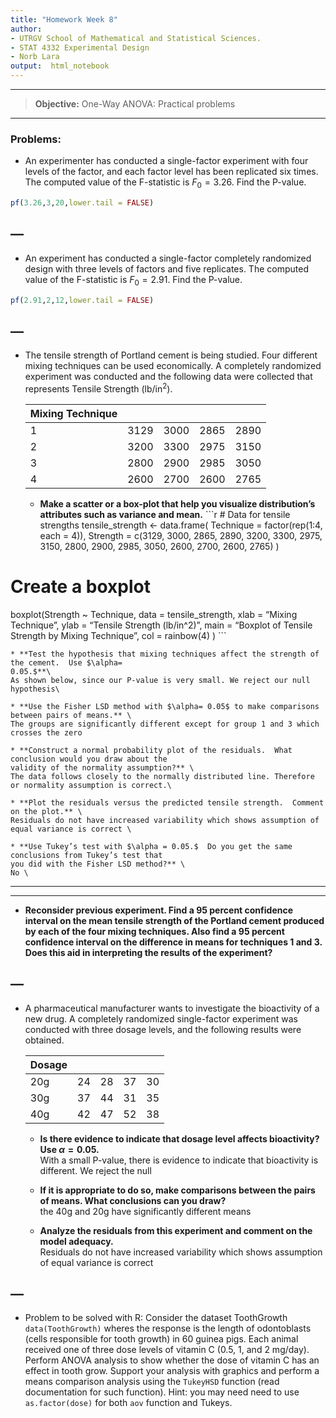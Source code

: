 ```yaml
---
title: "Homework Week 8"
author:
- UTRGV School of Mathematical and Statistical Sciences.
- STAT 4332 Experimental Design
- Norb Lara
output:  html_notebook
---
```


---

>**Objective:** One-Way ANOVA: Practical problems

---


### Problems:

* An experimenter has conducted a single-factor experiment with four levels of the factor, and each factor level has been replicated six times.  The computed value of the F-statistic is $F_0 = 3.26.$  Find the P-value.

\begin{aligned}
factor levels:    k &= 4 \\
replicates:       n &= 6*k = 6(4) = 24 \\
degrees of freedom:    df1 &= k-1 = 4-1 = 3 \\
df2 &= n-k = 24-4 = 20 \\
\\
p-value &= 0.0430\\
\end{aligned}

```r
pf(3.26,3,20,lower.tail = FALSE)
```
---
---
* An experiment has conducted a single-factor completely randomized design with three levels of factors and five replicates. The computed value of the F-statistic is $F_0=2.91.$ Find the P-value.

\begin{aligned}
factor levels:    k &= 3 \\
replicates:       n &= 5*k = 5(3) = 15 \\
degrees of freedom:    df1 &= k-1 = 3-1 = 2 \\
df2 &= n-k = 15-3 = 12 \\
\\
p-value &= 0.09325\\
\end{aligned}
```r
pf(2.91,2,12,lower.tail = FALSE)
```
---
---
* The tensile strength of Portland cement is being studied.  Four different mixing techniques can be used economically.  A completely randomized experiment was conducted and the following data were
collected that represents Tensile Strength (lb/in$^2$).

    Mixing Technique |     |      |      |      |
    ---              | --- | ---  | ---  | ---  | 
    1                |3129 | 3000 | 2865 | 2890 |
    2                |3200 | 3300 | 2975 | 3150 |
    3                |2800 | 2900 | 2985 | 3050 |   
    4                |2600 | 2700 | 2600 | 2765 |    
    * **Make a scatter or a box-plot that help you visualize distribution's attributes such as variance 
    and mean.**
```r
# Data for tensile strengths
tensile_strength <- data.frame(
  Technique = factor(rep(1:4, each = 4)),
  Strength = c(3129, 3000, 2865, 2890,
               3200, 3300, 2975, 3150,
               2800, 2900, 2985, 3050,
               2600, 2700, 2600, 2765)
)

# Create a boxplot
boxplot(Strength ~ Technique, data = tensile_strength,
        xlab = "Mixing Technique",
        ylab = "Tensile Strength (lb/in^2)",
        main = "Boxplot of Tensile Strength by Mixing Technique",
        col = rainbow(4)
)
```

    * **Test the hypothesis that mixing techniques affect the strength of the cement.  Use $\alpha= 
    0.05.$**\
    As shown below, since our P-value is very small. We reject our null hypothesis\

    * **Use the Fisher LSD method with $\alpha= 0.05$ to make comparisons between pairs of means.** \
    The groups are significantly different except for group 1 and 3 which crosses the zero

    * **Construct a normal probability plot of the residuals.  What conclusion would you draw about the
    validity of the normality assumption?** \
    The data follows closely to the normally distributed line. Therefore or normality assumption is correct.\

    * **Plot the residuals versus the predicted tensile strength.  Comment on the plot.** \
    Residuals do not have increased variability which shows assumption of equal variance is correct \

    * **Use Tukey’s test with $\alpha = 0.05.$  Do you get the same conclusions from Tukey’s test that 
    you did with the Fisher LSD method?** \
    No \

    
  ---
  ---
    
* **Reconsider previous experiment.  Find a 95 percent confidence interval on the mean tensile strength of the Portland cement produced by each of the four mixing techniques.  Also find a 95 percent confidence interval on the difference in means for techniques 1 and 3.  Does this aid in interpreting the results of the experiment?** \


---
---
* A pharmaceutical manufacturer wants to investigate the bioactivity of a new drug.  A completely randomized single-factor experiment was conducted with three dosage levels, and the following results were obtained.

  Dosage  |     |      |      |      |
    ---   | --- | ---  | ---  | ---  | 
    20g   |24 | 28 | 37 | 30 |
    30g   |37 | 44 | 31 | 35 |
    40g   |42 | 47 | 52 | 38 |   
    * **Is there evidence to indicate that dosage level affects bioactivity?  Use $\alpha = 0.05.$** \
    With a small P-value, there is evidence to indicate that bioactivity is different. We reject the null\

    * **If it is appropriate to do so, make comparisons between the pairs of means.  What conclusions can
    you draw?** \
    the 40g and 20g have significantly different means\

    * **Analyze the residuals from this experiment and comment on the model adequacy.** \
    Residuals do not have increased variability which shows assumption of equal variance is correct \

---
---
* Problem to be solved with R: Consider the dataset  ToothGrowth `data(ToothGrowth)` wheres the response is the length of odontoblasts (cells responsible for tooth growth) in 60 guinea pigs. Each animal received one of three dose levels of vitamin C (0.5, 1, and 2 mg/day). Perform ANOVA analysis to show whether the dose of vitamin C has an effect in tooth grow. Support your analysis with graphics and perform a means comparison analysis using the `TukeyHSD` function (read documentation for such function). Hint: you may need need to use `as.factor(dose)` for both `aov` function and Tukeys.    
    
    

